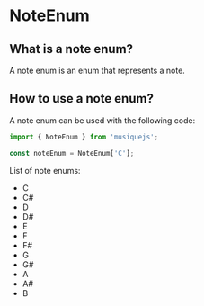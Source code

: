 # NoteEnum

## What is a note enum?

A note enum is an enum that represents a note.

## How to use a note enum?

A note enum can be used with the following code:

```javascript filename="index.js" {3} copy
import { NoteEnum } from 'musiquejs';

const noteEnum = NoteEnum['C'];
```

List of note enums:

- C
- C#
- D
- D#
- E
- F
- F#
- G
- G#
- A
- A#
- B
